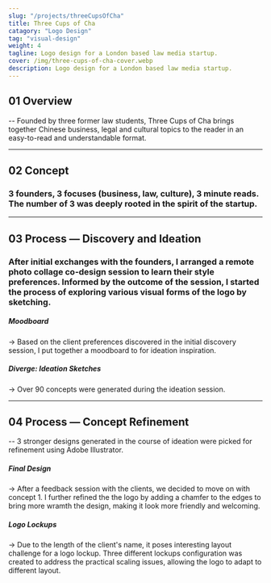 ```yaml
---
slug: "/projects/threeCupsOfCha"
title: Three Cups of Cha
catagory: "Logo Design"
tag: "visual-design"
weight: 4
tagline: Logo design for a London based law media startup.
cover: /img/three-cups-of-cha-cover.webp
description: Logo design for a London based law media startup.
---
```


## 01 Overview

-- Founded by three former law students, Three Cups of Cha brings together Chinese business, legal and cultural topics to the reader in an easy-to-read and understandable format.

<ProjectInfo>
  <ProjectInfoItem fieldName="My Role" value="Logo Design, Visual Design" />
  <ProjectInfoItem fieldName="Duration" value="2 weeks" />
  <ProjectInfoItem fieldName="Tools" value="Illustrator, Figma" />
</ProjectInfo>

---

## 02 Concept

### 3 founders, 3 focuses (business, law, culture), 3 minute reads. The number of 3 was deeply rooted in the spirit of the startup.

<InterfaceDemo
  url="https://www.sfu.ca/~kkl64/videos/three-cups-of-cha/logo-construction.mp4"
  noPadding
/>

<FullImage
  src="/img/three-cups-of-cha/logo-breakdown.webp"
  alt="Logo Breakdown"
/>

---

## 03 Process — Discovery and Ideation

### After initial exchanges with the founders, I arranged a remote photo collage co-design session to learn their style preferences. Informed by the outcome of the session, I started the process of exploring various visual forms of the logo by sketching.

<FullImage src="/img/three-cups-of-cha/moodboard.webp" alt="moodboard" />

##### Moodboard

-> Based on the client preferences discovered in the initial discovery session, I put together a moodboard to for ideation inspiration.

<FullImage
  src="/img/three-cups-of-cha/initial-exploration.webp"
  alt="initial sketches"
/>

##### Diverge: Ideation Sketches

-> Over 90 concepts were generated during the ideation session.

---

## 04 Process — Concept Refinement

-- 3 stronger designs generated in the course of ideation were picked for refinement using Adobe Illustrator.

<FullImage
  src="/img/three-cups-of-cha/logo-initial-concepts.webp"
  alt="initial sketches"
  noPadding
/>

<FullImage
  src="/img/three-cups-of-cha/logo-construction.webp"
  alt="logo construction"
/>

##### Final Design

-> After a feedback session with the clients, we decided to move on with concept 1. I further refined the the logo by adding a chamfer to the edges to bring more wramth the design, making it look more friendly and welcoming.

<FullImage src="/img/three-cups-of-cha/logo-use.webp" alt="logo lockup" />

##### Logo Lockups

-> Due to the length of the client's name, it poses interesting layout challenge for a logo lockup. Three different lockups configuration was created to address the practical scaling issues, allowing the logo to adapt to different layout.
